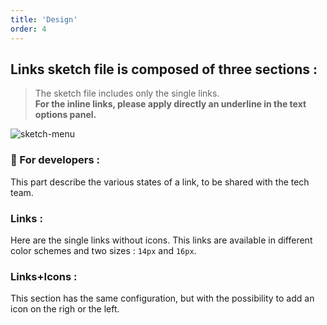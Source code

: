 ```yaml
---
title: 'Design'
order: 4
---
```


## Links sketch file is composed of three sections :

> The sketch file includes only the single links.<br /> **For the inline links, please apply directly an underline in the text options panel.**

![sketch-menu](links--sketch-menu.png)

### **👾 For developers :**

This part describe the various states of a link, to be shared with the tech team.

### **Links :**

Here are the single links without icons. This links are available in different color schemes and two sizes : `14px` and `16px`.

### **Links+Icons :**

This section has the same configuration, but with the possibility to add an icon on the righ or the left.
